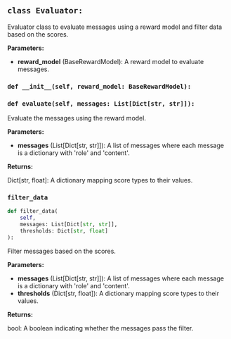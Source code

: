 <a id="camel.models.reward.evaluator"></a>

<a id="camel.models.reward.evaluator.Evaluator"></a>

## `class Evaluator:`

Evaluator class to evaluate messages using a reward model and filter
data based on the scores.

**Parameters:**

- **reward_model** (BaseRewardModel): A reward model to evaluate messages.

<a id="camel.models.reward.evaluator.Evaluator.__init__"></a>

### `def __init__(self, reward_model: BaseRewardModel):`

<a id="camel.models.reward.evaluator.Evaluator.evaluate"></a>

### `def evaluate(self, messages: List[Dict[str, str]]):`

Evaluate the messages using the reward model.

**Parameters:**

- **messages** (List[Dict[str, str]]): A list of messages where each message is a dictionary with 'role' and 'content'.

**Returns:**

  Dict[str, float]: A dictionary mapping score types to their values.

<a id="camel.models.reward.evaluator.Evaluator.filter_data"></a>

### `filter_data`

```python
def filter_data(
    self,
    messages: List[Dict[str, str]],
    thresholds: Dict[str, float]
):
```

Filter messages based on the scores.

**Parameters:**

- **messages** (List[Dict[str, str]]): A list of messages where each message is a dictionary with 'role' and 'content'.
- **thresholds** (Dict[str, float]): A dictionary mapping score types to their values.

**Returns:**

  bool: A boolean indicating whether the messages pass the filter.
